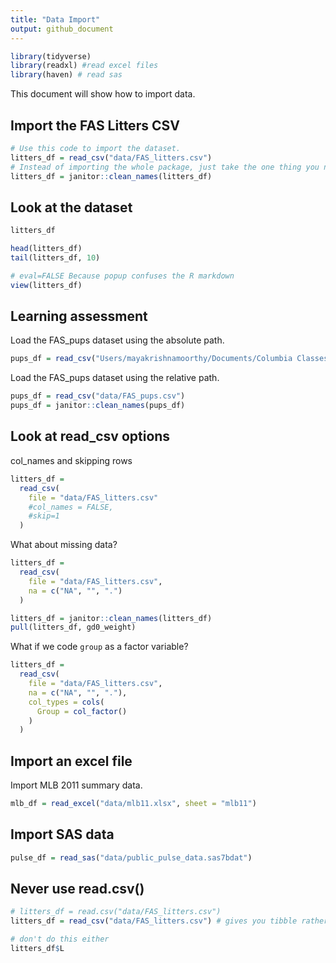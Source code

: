```yaml
---
title: "Data Import"
output: github_document
---
```


``` r
library(tidyverse)
library(readxl) #read excel files
library(haven) # read sas
```



This document will show how to import data.


## Import the FAS Litters CSV

``` r
# Use this code to import the dataset.
litters_df = read_csv("data/FAS_litters.csv")
# Instead of importing the whole package, just take the one thing you need.
litters_df = janitor::clean_names(litters_df)
```

## Look at the dataset
``` r
litters_df

head(litters_df)
tail(litters_df, 10)
```

``` r
# eval=FALSE Because popup confuses the R markdown
view(litters_df)
```

## Learning assessment

Load the FAS_pups dataset using the absolute path.
```r
pups_df = read_csv("Users/mayakrishnamoorthy/Documents/Columbia Classes/P8105/data-wrangling-i/data/FAS_pups.csv")
```

Load the FAS_pups dataset using the relative path.

``` r
pups_df = read_csv("data/FAS_pups.csv")
pups_df = janitor::clean_names(pups_df)
```

## Look at read_csv options

col_names and skipping rows
``` r
litters_df = 
  read_csv(
    file = "data/FAS_litters.csv"
    #col_names = FALSE,
    #skip=1
  )
```

What about missing data?

``` r
litters_df = 
  read_csv(
    file = "data/FAS_litters.csv",
    na = c("NA", "", ".")
  )

litters_df = janitor::clean_names(litters_df)
pull(litters_df, gd0_weight)
``` 


What if we code `group` as a factor variable?

``` r
litters_df = 
  read_csv(
    file = "data/FAS_litters.csv",
    na = c("NA", "", "."),
    col_types = cols(
      Group = col_factor()
    )
  )
```


## Import an excel file

Import MLB 2011 summary data.

``` r
mlb_df = read_excel("data/mlb11.xlsx", sheet = "mlb11")
```


## Import SAS data

``` r
pulse_df = read_sas("data/public_pulse_data.sas7bdat")
```

## Never use read.csv()

```r
# litters_df = read.csv("data/FAS_litters.csv")
litters_df = read_csv("data/FAS_litters.csv") # gives you tibble rather than a df

# don't do this either
litters_df$L
```

